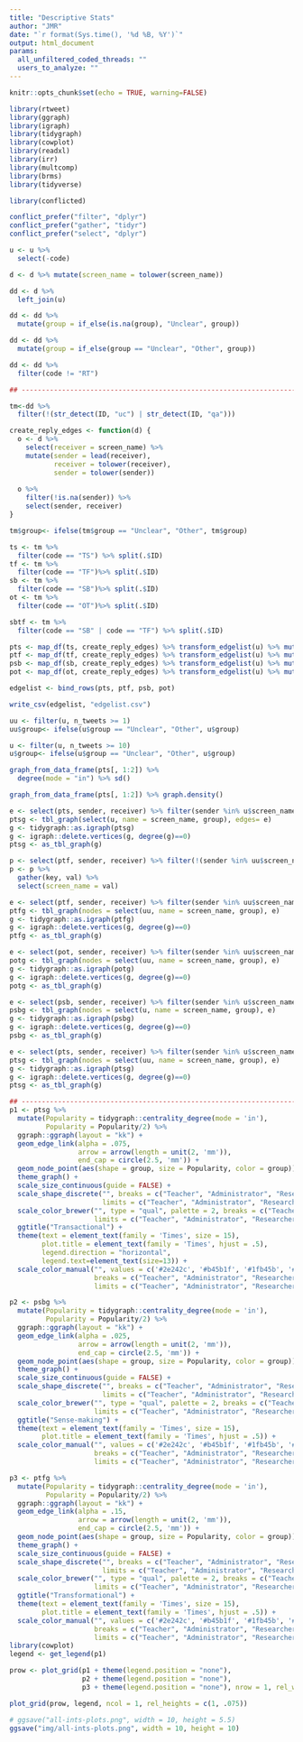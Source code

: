 ```yaml
---
title: "Descriptive Stats"
author: "JMR"
date: "`r format(Sys.time(), '%d %B, %Y')`"
output: html_document
params:
  all_unfiltered_coded_threads: ""
  users_to_analyze: ""
---
```


```r
knitr::opts_chunk$set(echo = TRUE, warning=FALSE)

library(rtweet)
library(ggraph)
library(igraph)
library(tidygraph)
library(cowplot)
library(readxl)
library(irr)
library(multcomp)
library(brms)
library(tidyverse)

library(conflicted)

conflict_prefer("filter", "dplyr")
conflict_prefer("gather", "tidyr")
conflict_prefer("select", "dplyr")
```

```r
u <- u %>% 
  select(-code)

d <- d %>% mutate(screen_name = tolower(screen_name))

dd <- d %>% 
  left_join(u)

dd <- dd %>% 
  mutate(group = if_else(is.na(group), "Unclear", group))

dd <- dd %>% 
  mutate(group = if_else(group == "Unclear", "Other", group))

dd <- dd %>% 
  filter(code != "RT")

## -----------------------------------------------------------------------------------

tm<-dd %>% 
  filter(!(str_detect(ID, "uc") | str_detect(ID, "qa")))

create_reply_edges <- function(d) {
  o <- d %>% 
    select(receiver = screen_name) %>% 
    mutate(sender = lead(receiver),
           receiver = tolower(receiver),
           sender = tolower(sender)) 
  
  o %>% 
    filter(!is.na(sender)) %>% 
    select(sender, receiver)
}

tm$group<- ifelse(tm$group == "Unclear", "Other", tm$group)

ts <- tm %>% 
  filter(code == "TS") %>% split(.$ID)
tf <- tm %>% 
  filter(code == "TF")%>% split(.$ID)
sb <- tm %>% 
  filter(code == "SB")%>% split(.$ID)
ot <- tm %>% 
  filter(code == "OT")%>% split(.$ID)

sbtf <- tm %>% 
  filter(code == "SB" | code == "TF") %>% split(.$ID)

pts <- map_df(ts, create_reply_edges) %>% transform_edgelist(u) %>% mutate(var = "ts")
ptf <- map_df(tf, create_reply_edges) %>% transform_edgelist(u) %>% mutate(var = "tf")
psb <- map_df(sb, create_reply_edges) %>% transform_edgelist(u) %>% mutate(var = "sb")
pot <- map_df(ot, create_reply_edges) %>% transform_edgelist(u) %>% mutate(var = "ot")

edgelist <- bind_rows(pts, ptf, psb, pot)

write_csv(edgelist, "edgelist.csv")

uu <- filter(u, n_tweets >= 1)
uu$group<- ifelse(u$group == "Unclear", "Other", u$group)

u <- filter(u, n_tweets >= 10)
u$group<- ifelse(u$group == "Unclear", "Other", u$group)

graph_from_data_frame(pts[, 1:2]) %>% 
  degree(mode = "in") %>% sd()

graph_from_data_frame(pts[, 1:2]) %>% graph.density()

e <- select(pts, sender, receiver) %>% filter(sender %in% u$screen_name & receiver %in% u$screen_name)
ptsg <- tbl_graph(select(u, name = screen_name, group), edges= e)
g <- tidygraph::as.igraph(ptsg)
g <- igraph::delete.vertices(g, degree(g)==0)
ptsg <- as_tbl_graph(g)

p <- select(ptf, sender, receiver) %>% filter(!(sender %in% uu$screen_name & receiver %in% uu$screen_name))
p <- p %>%
  gather(key, val) %>%
  select(screen_name = val)

e <- select(ptf, sender, receiver) %>% filter(sender %in% uu$screen_name & receiver %in% uu$screen_name)
ptfg <- tbl_graph(nodes = select(uu, name = screen_name, group), e)
g <- tidygraph::as.igraph(ptfg)
g <- igraph::delete.vertices(g, degree(g)==0)
ptfg <- as_tbl_graph(g)

e <- select(pot, sender, receiver) %>% filter(sender %in% uu$screen_name & receiver %in% uu$screen_name)
potg <- tbl_graph(nodes = select(uu, name = screen_name, group), e)
g <- tidygraph::as.igraph(potg)
g <- igraph::delete.vertices(g, degree(g)==0)
potg <- as_tbl_graph(g)

e <- select(psb, sender, receiver) %>% filter(sender %in% u$screen_name & receiver %in% u$screen_name)
psbg <- tbl_graph(nodes = select(u, name = screen_name, group), e)
g <- tidygraph::as.igraph(psbg)
g <- igraph::delete.vertices(g, degree(g)==0)
psbg <- as_tbl_graph(g)

e <- select(pts, sender, receiver) %>% filter(sender %in% u$screen_name & receiver %in% u$screen_name)
ptsg <- tbl_graph(nodes = select(uu, name = screen_name, group), e)
g <- tidygraph::as.igraph(ptsg)
g <- igraph::delete.vertices(g, degree(g)==0)
ptsg <- as_tbl_graph(g)

## -----------------------------------------------------------------------------------
p1 <- ptsg %>%
  mutate(Popularity = tidygraph::centrality_degree(mode = 'in'),
         Popularity = Popularity/2) %>%
  ggraph::ggraph(layout = "kk") +
  geom_edge_link(alpha = .075, 
                 arrow = arrow(length = unit(2, 'mm')),
                 end_cap = circle(2.5, 'mm')) +
  geom_node_point(aes(shape = group, size = Popularity, color = group)) +
  theme_graph() +
  scale_size_continuous(guide = FALSE) +
  scale_shape_discrete("", breaks = c("Teacher", "Administrator", "Researcher", "Organization", "Other"),
                       limits = c("Teacher", "Administrator", "Researcher", "Organization", "Other")) +
  scale_color_brewer("", type = "qual", palette = 2, breaks = c("Teacher", "Administrator", "Researcher", "Organization", "Other"),
                     limits = c("Teacher", "Administrator", "Researcher", "Organization", "Other")) +
  ggtitle("Transactional") +
  theme(text = element_text(family = 'Times', size = 15),
        plot.title = element_text(family = 'Times', hjust = .5),
        legend.direction = "horizontal",
        legend.text=element_text(size=13)) +
  scale_color_manual("", values = c('#2e242c', '#b45b1f', '#1fb45b', '#b41f78', '#1f78b4'),
                     breaks = c("Teacher", "Administrator", "Researcher", "Organization", "Other"),
                     limits = c("Teacher", "Administrator", "Researcher", "Organization", "Other"))

p2 <- psbg %>% 
  mutate(Popularity = tidygraph::centrality_degree(mode = 'in'),
         Popularity = Popularity/2) %>%
  ggraph::ggraph(layout = "kk") +
  geom_edge_link(alpha = .025, 
                 arrow = arrow(length = unit(2, 'mm')),
                 end_cap = circle(2.5, 'mm')) +
  geom_node_point(aes(shape = group, size = Popularity, color = group)) +
  theme_graph() +
  scale_size_continuous(guide = FALSE) +
  scale_shape_discrete("", breaks = c("Teacher", "Administrator", "Researcher", "Organization", "Other"),
                       limits = c("Teacher", "Administrator", "Researcher", "Organization", "Other")) +
  scale_color_brewer("", type = "qual", palette = 2, breaks = c("Teacher", "Administrator", "Researcher", "Organization", "Other"),
                     limits = c("Teacher", "Administrator", "Researcher", "Organization", "Other")) +
  ggtitle("Sense-making") +
  theme(text = element_text(family = 'Times', size = 15),
        plot.title = element_text(family = 'Times', hjust = .5)) +
  scale_color_manual("", values = c('#2e242c', '#b45b1f', '#1fb45b', '#b41f78', '#1f78b4'),
                     breaks = c("Teacher", "Administrator", "Researcher", "Organization", "Other"),
                     limits = c("Teacher", "Administrator", "Researcher", "Organization", "Other"))

p3 <- ptfg %>% 
  mutate(Popularity = tidygraph::centrality_degree(mode = 'in'),
         Popularity = Popularity/2) %>%
  ggraph::ggraph(layout = "kk") +
  geom_edge_link(alpha = .15, 
                 arrow = arrow(length = unit(2, 'mm')),
                 end_cap = circle(2.5, 'mm')) +
  geom_node_point(aes(shape = group, size = Popularity, color = group)) +
  theme_graph() +
  scale_size_continuous(guide = FALSE) +
  scale_shape_discrete("", breaks = c("Teacher", "Administrator", "Researcher", "Organization", "Other"),
                       limits = c("Teacher", "Administrator", "Researcher", "Organization", "Other")) +
  scale_color_brewer("", type = "qual", palette = 2, breaks = c("Teacher", "Administrator", "Researcher", "Organization", "Other"),
                     limits = c("Teacher", "Administrator", "Researcher", "Organization", "Other")) +
  ggtitle("Transformational") +
  theme(text = element_text(family = 'Times', size = 15),
        plot.title = element_text(family = 'Times', hjust = .5)) + 
  scale_color_manual("", values = c('#2e242c', '#b45b1f', '#1fb45b', '#b41f78', '#1f78b4'),
                     breaks = c("Teacher", "Administrator", "Researcher", "Organization", "Other"),
                     limits = c("Teacher", "Administrator", "Researcher", "Organization", "Other"))
library(cowplot)
legend <- get_legend(p1)

prow <- plot_grid(p1 + theme(legend.position = "none"), 
                  p2 + theme(legend.position = "none"), 
                  p3 + theme(legend.position = "none"), nrow = 1, rel_widths = c(1, .825, .675))

plot_grid(prow, legend, ncol = 1, rel_heights = c(1, .075))

# ggsave("all-ints-plots.png", width = 10, height = 5.5)
ggsave("img/all-ints-plots.png", width = 10, height = 10)
```